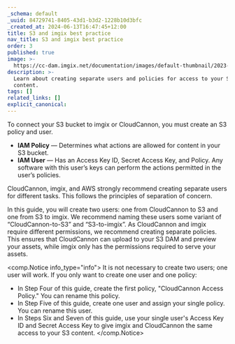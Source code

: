 ```yaml
---
_schema: default
_uuid: 84729741-8405-43d1-b3d2-1228b10d3bfc
_created_at: 2024-06-13T16:47:45+12:00
title: S3 and imgix best practice
nav_title: S3 and imgix best practice
order: 3
published: true
image: >-
  https://cc-dam.imgix.net/documentation/images/default-thumbnail/2023-Q4/CloudCannon-Documentation-Thumbnail.png
description: >-
  Learn about creating separate users and policies for access to your S3
  content.
tags: []
related_links: []
explicit_canonical:
---
```

To connect your S3 bucket to imgix or CloudCannon, you must create an S3 policy and user.

* **IAM Policy** — Determines what actions are allowed for content in your S3 bucket.
* **IAM User** — Has an Access Key ID, Secret Access Key, and Policy. Any software with this user’s keys can perform the actions permitted in the user’s policies.

CloudCannon, imgix, and AWS strongly recommend creating separate users for different tasks. This follows the principles of separation of concern.

In this guide, you will create two users: one from CloudCannon to S3 and one from S3 to imgix. We recommend naming these users some variant of “CloudCannon-to-S3” and “S3-to-imgix”. As CloudCannon and imgix require different permissions, we recommend creating separate policies. This ensures that CloudCannon can upload to your S3 DAM and preview your assets, while imgix only has the permissions required to serve your assets.

<comp.Notice info_type="info">
  It is not necessary to create two users; one user will work. If you only want to create one user and one policy:

  * In Step Four of this guide, create the first policy, "CloudCannon Access Policy." You can rename this policy.
  * In Step Five of this guide, create one user and assign your single policy. You can rename this user.
  * In Steps Six and Seven of this guide, use your single user's Access Key ID and Secret Access Key to give imgix and CloudCannon the same access to your S3 content.
</comp.Notice>